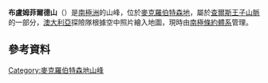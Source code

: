 {{coord|72|59|S|65|37|E|display=title}}

'''布盧姆菲爾德山'''（{{lang-en|Mount Bloomfield}}）是[[南極洲|南極洲]]的山峰，位於[[麥克羅伯特森地|麥克羅伯特森地]]，屬於[[查爾斯王子山脈|查爾斯王子山脈]]的一部分，[[澳大利亞|澳大利亞]]探險隊根據空中照片繪入地圖，現時由[[南極條約體系|南極條約體系]]管理。

==參考資料==
{{usgs-gazetteer}}

{{DEFAULTSORT:Mount Bloomfield}}
[[Category:麥克羅伯特森地山峰|Category:麥克羅伯特森地山峰]]


{{MacRobertsonLand-geo-stub}}